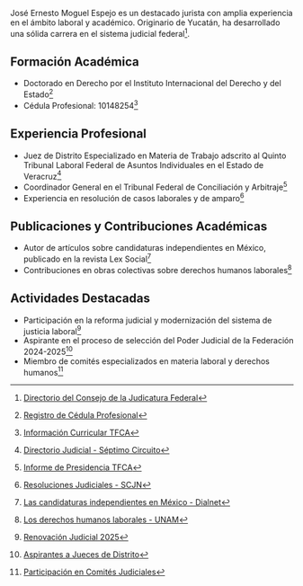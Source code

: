 José Ernesto Moguel Espejo es un destacado jurista con amplia experiencia en el ámbito laboral y académico. Originario de Yucatán, ha desarrollado una sólida carrera en el sistema judicial federal[^1].

## Formación Académica

- Doctorado en Derecho por el Instituto Internacional del Derecho y del Estado[^2]
- Cédula Profesional: 10148254[^3]

## Experiencia Profesional

- Juez de Distrito Especializado en Materia de Trabajo adscrito al Quinto Tribunal Laboral Federal de Asuntos Individuales en el Estado de Veracruz[^4]
- Coordinador General en el Tribunal Federal de Conciliación y Arbitraje[^5]
- Experiencia en resolución de casos laborales y de amparo[^6]

## Publicaciones y Contribuciones Académicas

- Autor de artículos sobre candidaturas independientes en México, publicado en la revista Lex Social[^7]
- Contribuciones en obras colectivas sobre derechos humanos laborales[^8]

## Actividades Destacadas

- Participación en la reforma judicial y modernización del sistema de justicia laboral[^9]
- Aspirante en el proceso de selección del Poder Judicial de la Federación 2024-2025[^10]
- Miembro de comités especializados en materia laboral y derechos humanos[^11]

[^1]: [Directorio del Consejo de la Judicatura Federal](https://www.cjf.gob.mx/DIrectorios/lstfundep.aspx)

[^2]: [Registro de Cédula Profesional](https://www.buholegal.com/10148254/)

[^3]: [Información Curricular TFCA](http://tfca.gob.mx/work/models/TFCA/Resource/374/1/images/290.pdf)

[^4]: [Directorio Judicial - Séptimo Circuito](https://www.cjf.gob.mx/DIrectorios/OJintcirc.aspx?cir=7)

[^5]: [Informe de Presidencia TFCA](http://www.tfca.gob.mx/work/models/TFCA/Resource/360/1/images/INFORME_2015_PRESIDENCIA.pdf)

[^6]: [Resoluciones Judiciales - SCJN](https://www2.scjn.gob.mx/)

[^7]: [Las candidaturas independientes en México - Dialnet](https://dialnet.unirioja.es/servlet/articulo?codigo=5804640)

[^8]: [Los derechos humanos laborales - UNAM](https://archivos.juridicas.unam.mx/www/bjv/libros/11/5172/17.pdf)

[^9]: [Renovación Judicial 2025](https://www.alcalorpolitico.com/)

[^10]: [Aspirantes a Jueces de Distrito](https://www.dof.gob.mx/)

[^11]: [Participación en Comités Judiciales](https://www.cjf.gob.mx/)
